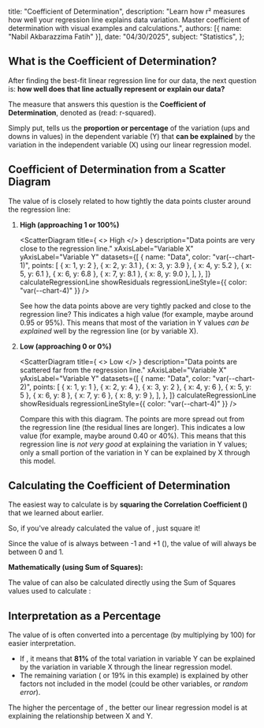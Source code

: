 
  title: "Coefficient of Determination",
  description: "Learn how r² measures how well your regression line explains data variation. Master coefficient of determination with visual examples and calculations.",
  authors: [{ name: "Nabil Akbarazzima Fatih" }],
  date: "04/30/2025",
  subject: "Statistics",
};

## What is the Coefficient of Determination?

After finding the best-fit linear regression line for our data, the next question is: **how well does that line actually represent or explain our data?**

The measure that answers this question is the **Coefficient of Determination**, denoted as **<InlineMath math="r^2" />** (read: r-squared).

Simply put, <InlineMath math="r^2" /> tells us the **proportion or percentage** of the variation (ups and downs in values) in the dependent variable (Y) that **can be explained** by the variation in the independent variable (X) using our linear regression model.

## Coefficient of Determination from a Scatter Diagram

The value of <InlineMath math="r^2" /> is closely related to how tightly the data points cluster around the regression line:

1. **High <InlineMath math="r^2" /> (approaching 1 or 100%)**

   <ScatterDiagram
     title={
       <>
         High <InlineMath math="r^2" />
       </>
     }
     description="Data points are very close to the regression line."
     xAxisLabel="Variable X"
     yAxisLabel="Variable Y"
     datasets={[
       {
         name: "Data",
         color: "var(--chart-1)",
         points: [
           { x: 1, y: 2 },
           { x: 2, y: 3.1 },
           { x: 3, y: 3.9 },
           { x: 4, y: 5.2 },
           { x: 5, y: 6.1 },
           { x: 6, y: 6.8 },
           { x: 7, y: 8.1 },
           { x: 8, y: 9.0 },
         ],
       },
     ]}
     calculateRegressionLine
     showResiduals
     regressionLineStyle={{ color: "var(--chart-4)" }}
   />

   See how the data points above are very tightly packed and close to the regression line? This indicates a high <InlineMath math="r^2" /> value (for example, maybe around 0.95 or 95%). This means that most of the variation in Y values _can be explained_ well by the regression line (or by variable X).

2. **Low <InlineMath math="r^2" /> (approaching 0 or 0%)**

   <ScatterDiagram
     title={
       <>
         Low <InlineMath math="r^2" />
       </>
     }
     description="Data points are scattered far from the regression line."
     xAxisLabel="Variable X"
     yAxisLabel="Variable Y"
     datasets={[
       {
         name: "Data",
         color: "var(--chart-2)",
         points: [
           { x: 1, y: 1 },
           { x: 2, y: 4 },
           { x: 3, y: 2 },
           { x: 4, y: 6 },
           { x: 5, y: 5 },
           { x: 6, y: 8 },
           { x: 7, y: 6 },
           { x: 8, y: 9 },
         ],
       },
     ]}
     calculateRegressionLine
     showResiduals
     regressionLineStyle={{ color: "var(--chart-4)" }}
   />

   Compare this with this diagram. The points are more spread out from the regression line (the residual lines are longer). This indicates a low <InlineMath math="r^2" /> value (for example, maybe around 0.40 or 40%). This means that this regression line is _not very good_ at explaining the variation in Y values; only a small portion of the variation in Y can be explained by X through this model.

## Calculating the Coefficient of Determination

The easiest way to calculate <InlineMath math="r^2" /> is by **squaring the Correlation Coefficient (<InlineMath math="r" />)** that we learned about earlier.

<BlockMath math="r^2 = (r)^2" />

So, if you've already calculated the value of <InlineMath math="r" />, just square it!

Since the value of <InlineMath math="r" /> is always between -1 and +1 (<InlineMath math="-1 \le r \le 1" />), the value of <InlineMath math="r^2" /> will always be between 0 and 1.

<BlockMath math="0 \le r^2 \le 1" />

**Mathematically (using Sum of Squares):**

The value of <InlineMath math="r^2" /> can also be calculated directly using the Sum of Squares values used to calculate <InlineMath math="r" />:

<BlockMath math="r^2 = \frac{(SS_{xy})^2}{SS_{xx} SS_{yy}}" />

## Interpretation as a Percentage

The value of <InlineMath math="r^2" /> is often converted into a percentage (by multiplying by 100) for easier interpretation.

- If <InlineMath math="r^2 = 0.81" />, it means that **81%** of the total variation in variable Y can be explained by the variation in variable X through the linear regression model.
- The remaining variation (<InlineMath math="1 - r^2" /> or 19% in this example) is explained by other factors not included in the model (could be other variables, or _random error_).

The higher the percentage of <InlineMath math="r^2" />, the better our linear regression model is at explaining the relationship between X and Y.
